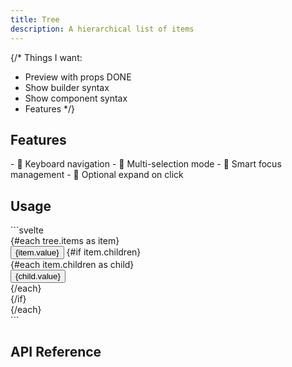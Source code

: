 ```yaml
---
title: Tree
description: A hierarchical list of items
---
```


{/*
Things I want:
- Preview with props DONE
- Show builder syntax
- Show component syntax
- Features
*/}

<Preview client:load />


## Features

<Features>
	- 🎹 Keyboard navigation
	- 🍃 Multi-selection mode
	- 🧠 Smart focus management
	- 🌳 Optional expand on click
</Features>

## Usage

<Tabs>
	<TabItem label="Builder">
```svelte
<script lang="ts">
	import { Tree } from "melt";

	const tree = new Tree();
</script>

<div {...tree.root}>
	{#each tree.items as item}
		<div {...item.root}>
			<button {...item.trigger}>
				{item.value}
			</button>
			{#if item.children}
				<div {...item.content}>
					{#each item.children as child}
						<div {...child.root}>
							<button {...child.trigger}>
								{child.value}
							</button>
						</div>
					{/each}
				</div>
			{/if}
		</div>
	{/each}
</div>
```
	</TabItem>
</Tabs>

## API Reference

<ApiTable entry="Tree" />
